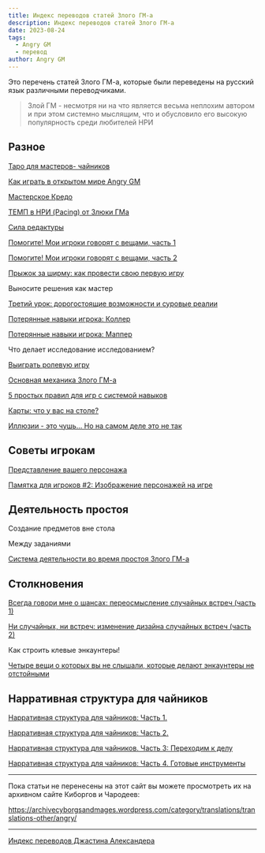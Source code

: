 ```yaml
---
title: Индекс переводов статей Злого ГМ-а
description: Индекс переводов статей Злого ГМ-а
date: 2023-08-24
tags:
  - Angry GM
  - перевод
author: Angry GM
---
```


Это перечень статей Злого ГМ-а, которые были переведены на русский язык различными переводчиками.

>Злой ГМ - несмотря ни на что является весьма неплохим автором и при этом системно мыслящим, что и обусловило его высокую популярность среди любителей НРИ

## Разное



[Таро для мастеров- чайников](https://cyborgsandmages.com/posts/translations/angrygm-taro-for-dummies)

[Как играть в открытом мире Angry GM](https://cyborgsandmages.com/posts/translations/translate-how-to-play-open-world-angry-gm)

[Мастерское Кредо](https://cyborgsandmages.com/posts/translations/angrygm-gm-credo)

[ТЕМП в НРИ (Pacing) от Злюки ГМа](https://cyborgsandmages.com/posts/translations/angrygm-pacing-in-rpg)

[Сила редактуры](https://cyborgsandmages.com/posts/translations/angrygm-the-power-of-editing)

[Помогите! Мои игроки говорят с вещами, часть 1](https://cyborgsandmages.com/posts/translations/angrygm-help-my-players-are-talking-to-things-1)

[Помогите! Мои игроки говорят с вещами, часть 2](https://cyborgsandmages.com/posts/translations/angrygm-help-my-players-are-talking-to-things-2)

[Прыжок за ширму: как провести свою первую игру](https://cyborgsandmages.com/posts/translations/angrygm-jumping-the-screen-how-to-run-your-first-rpg-session)

Выносите решения как мастер

[Третий урок: дорогостоящие возможности и суровые реалии](https://cyborgsandmages.com/posts/translations/angrygm-the-third-lesson-costly-opportunities-and-harsh-realities)

[Потерянные навыки игрока: Коллер](https://cyborgsandmages.com/posts/translations/angrygm-lost-player-skills-calling)

[Потерянные навыки игрока: Маппер](https://cyborgsandmages.com/posts/translations/angrygm-lost-player-skills-mapping)

Что делает исследование исследованием?

[Выиграть ролевую игру](https://cyborgsandmages.com/posts/translations/angrygm-winning-rpg)

[Основная механика Злого ГМ-а](https://cyborgsandmages.com/posts/translations/angrygm-core-mechanics)

[5 простых правил для игр с системой навыков](https://cyborgsandmages.com/posts/translations/angrygm-five-simple-rules-for-games-with-skill-system)

[Карты: что у вас на столе?](https://cyborgsandmages.com/posts/translations/angrygm-maps-whats-on-your-table)

[Иллюзии - это чушь... Но на самом деле это не так](https://cyborgsandmages.com/posts/translations/angrygm-illusions-are-bullshit)

## Советы игрокам

[Представление вашего персонажа](https://cyborgsandmages.com/posts/translations/angrygm-presentation-of-your-pc)

[Памятка для игроков #2: Изображение персонажей на игре](https://cyborgsandmages.com/posts/translations/angrygm-player-memo-2)

## Деятельность простоя

Создание предметов вне стола

Между заданиями

[Система деятельности во время простоя Злого ГМ-а](https://cyborgsandmages.com/posts/translations/angrygm-downtime-activities)

## Столкновения

[Всегда говори мне о шансах: переосмысление случайных встреч (часть 1)](https://cyborgsandmages.com/posts/translations/always-tell-me-about-chances)

[Ни случайных, ни встреч: изменение дизайна случайных встреч (часть 2)](https://cyborgsandmages.com/posts/translations/anfgrygm-no-random-no-encouhter-changing-the-core-angry-gm)

Как строить клевые энкаунтеры!

[Четыре вещи о которых вы не слышали, которые делают энкаунтеры не отстойными](https://cyborgsandmages.com/posts/translations/angrygm-four-things-make-encounters-not-suck)


## Нарративная структура для чайников

[Нарративная структура для чайников: Часть 1.](https://cyborgsandmages.com/posts/translations/angrygm-narrative-structure-for-dummies-1)

[Нарративная структура для чайников: Часть 2.](https://cyborgsandmages.com/posts/translations/angrygm-gm-narrativ)

[Нарративная структура для чайников. Часть 3: Переходим к делу](https://cyborgsandmages.com/posts/translations/angrygm-narrative-structure-for-dummies-3)

[Нарративная структура для чайников: Часть 4. Готовые инструменты](https://cyborgsandmages.com/posts/translations/angrygm-narrative-structure-for-dummies-4)

---

Пока статьи не перенесены на этот сайт вы можете просмотреть их на архивном сайте Киборгов и Чародеев:

https://archivecyborgsandmages.wordpress.com/category/translations/translations-other/angry/

---

[Индекс переводов Джастина Александера](https://cyborgsandmages.com/posts/translations/alexandrian-index)
